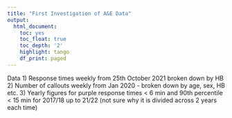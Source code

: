 ```yaml
---
title: "First Investigation of A&E Data"
output:
  html_document:
    toc: yes
    toc_float: true
    toc_depth: '2'
    highlight: tango
    df_print: paged
---
```


Data
1) Response times weekly from 25th October 2021 broken down by HB
2) Number of callouts weekly from Jan 2020 - broken down by age, sex, HB etc. 
3) Yearly figures for purple response times < 6 min and 90th percentile < 15 min for 2017/18 up to 21/22 (not sure why it is divided across 2 years each time)


